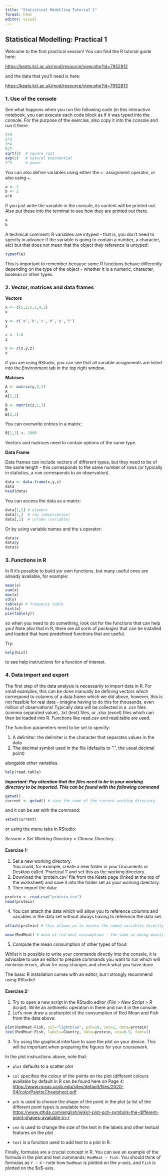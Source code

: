 ```yaml
---
title: "Statistical Modelling Tutorial 1"
format: html
editor: visual
---
```


## Statistical Modelling: Practical 1

Welcome to the first practical session! You can find the R tutorial guide here:

<https://keats.kcl.ac.uk/mod/resource/view.php?id=7952812>

and the data that you'll need is here:

<https://keats.kcl.ac.uk/mod/resource/view.php?id=7952813>

### 1. Use of the console

See what happens when you run the following code (in this interactive notebook, you can execute each code block as if it was typed into the console. For the purpose of the exercise, also copy it into the console and run it there.

```r
2+3
2*3
3*4
8/2
sqrt(2)  # square root
exp(2)   # natural exponential
2^3      # power
```

You can also define variables using either the `<-` assignment operator, or also using `=`.

```r
a <- 1
b <- 2
a+b
```

If you just write the variable in the console, its content will be printed out. Also put these into the terminal to see how they are printed out there.

```r
a
b
```

A technical comment: R variables are intyped - that is, you don't need to specify in advance if the variable is going to contain a number, a character, etc) but that does not mean that the object they reference is untyped:

```r
typeof(a)
```

This is important to remember because some R functions behave differently depending on the type of the object - whether it is a numeric, character, boolean or other types.

### 2. Vector, matrices and data frames

**Vectors**

```r
x <- c(5,2,6,1,4,1)
x
```

```r
y <- c('a','b','c','d','e','f')
y
```

```r
z <- 1:6
z
```

```r
v <- c(x,y,z)
v
```

If you are using RStudio, you can see that all variable assignments are listed into the Environment tab in the top right window.

**Matrices**

```r
A <- matrix(y,2,2)
A
A[1,2]
```

```r
B <- matrix(z,2,3)
B
B[2,3]
```

You can overwrite entries in a matrix:

```r
B[1,2] <- 1000
```

Vectors and matrices need to contain options of the same type.

**Data Frame**

Data frames can include vectors of different types, but they need to be of the same length - this corresponds to the same number of rows (or typically in statistics, a row corresponds to an observation).

```r
data <- data.frame(x,y,z)
data
head(data)
```

You can access the data as a matrix:

```r
data[1,2] # element
data[1,]  # row (observation)
data[,2]  # column (variable)
```

Or by using variable names and the `$` operator:

```r
data$x
data$y
data$z
```

### 3. Functions in R

In R it's possible to build yor own functions, but many useful ones are already available, for example:

```r
mean(x)
sum(x)
max(x)
sd(x)
table(y) # frequency table
hist(x)
pie(table(y))
```

so when you need to do something, look out for the functions that can help you! Note also that in R, there are all sorts of *packages* that can be installed and loaded that have predefined functions that are useful.

Try:

```r
help(hist)
```

to see help instructions for a function of interest.

### 4. Data import and export

The first step of the data analysis is necessarily to import data in R. For small examples, this can be done manually be defining vectors which correspond to columns of a data.frame which we did above, however, this is not feasible for real data - imagine having to do this for thousands, even million of observations! Typically data will be collected in a .csv files (comma separated value), .txt (text) files, or .xlsx (excel) files which can then be loaded into R. Functions like read.csv and read.table are used.

The function parameters need to be set to specify:

1.   A delimiter: the delimiter is the character that separates values in the data
2.  The decimal symbol used in the file (defaults to ".", the usual decimal point)

alongside other variables.

```r
help(read.table)
```

***Important: Pay attention that the files need to be in your working directory to be imported. This can be found with the following command***

```r
getwd()
current <- getwd() # save the name of the current working directory.
```

and it can be set with the command:

```r
setwd(current)
```

or using the menu tabs in RStudio:

*Session \> Set Working Directory \> Choose Directory...*

#### Exercise 1:

1.  Set a new working directory.\
    You could, for example, create a new folder in your Documents or Desktop called 'Practical 1' and set this as the working directory.
2.  Download the 'protein.csv' file from the Keats page (linked at the top of the worksheet) and save it into the folder set as your working directory.
3.  Then import the data:

```r
protein <- read.csv("protein.csv")
head(protein)
```

4.  You can attach the data which will allow you to reference columns and variables in the data set without always having to reference the data set.

```r
attach(protein) # this allows us to access the named variables directly until we type detach(protein)

mean(RedMeat) # mean of red meat consumption - the same as doing mean(protein$RedMeat) if we hadn't attached the data frame
```

5.  Compute the mean consumption of other types of food

Whilst it is possible to write your commands directly into the console, it is advisable to use an editor to prepare commands you want to run which will minimise errors, allow for easy changes and check what you have done.

The basic R installation comes with an editor, but I strongly recommend using RStudio!

#### Exercise 2:

1.  Try to open a new script in the RStudio editor (*File \> New Script \> R Script*). Write an arithmetic operation in there and run it in the console.
2.  Let's now draw a scatterplot of the consumption of Red Mean and Fish from the data above:

```r
plot(RedMeat~Fish, col="lightblue", pch=19, cex=2, data=protein)
text(RedMeat~Fish, labels=Country, data=protein, cex=0.9, font=2)
```

3.  Try using the graphical interface to save the plot on your device. This will be important when preparing the figures for your coursework.

In the plot instructions above, note that:

-   `plot` defaults to a scatter plot

-   `col` specifies the colour of the points on the plot (different colours available by default in R can be found here on Page 4:\
    <https://www.nceas.ucsb.edu/sites/default/files/2020-04/colorPaletteCheatsheet.pdf>

-   `pch` is used to choose the shape of the point in the plot (a list of the different point types is available here:\
    <https://www.sthda.com/english/wiki/r-plot-pch-symbols-the-different-point-shapes-available-in-r>

-   `cex` is used to change the size of the text in the labels and other textual features on the plot

-   `text` is a function used to add text to a plot in R.

Finally, formulas are a crucial concept in R. You can see an example of the formula in the plot and text commands: `RedMeat ~ Fish`. You should think of formulas as `Y ~ X` - note how `RedMeat` is plotted on the $y$-axis, and `Fish` is plotted on the \$x\$-axis.\
